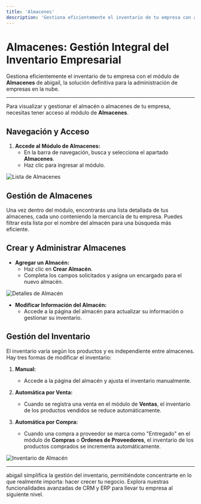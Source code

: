 ```yaml
---
title: 'Almacenes'
description: 'Gestiona eficientemente el inventario de tu empresa con abigail.'
---
```


# Almacenes: Gestión Integral del Inventario Empresarial

Gestiona eficientemente el inventario de tu empresa con el módulo de **Almacenes** de abigail, la solución definitiva para la administración de empresas en la nube.

---

Para visualizar y gestionar el almacén o almacenes de tu empresa, necesitas tener acceso al módulo de **Almacenes**.

## Navegación y Acceso

1. **Accede al Módulo de Almacenes:**
   - En la barra de navegación, busca y selecciona el apartado **Almacenes**.
   - Haz clic para ingresar al módulo.

<img
  className="block"
  src="/images/warehouses-warehouses-es.png"
  alt="Lista de Almacenes"
/>

## Gestión de Almacenes

Una vez dentro del módulo, encontrarás una lista detallada de tus almacenes, cada uno conteniendo la mercancía de tu empresa. Puedes filtrar esta lista por el nombre del almacén para una búsqueda más eficiente.

## Crear y Administrar Almacenes

- **Agregar un Almacén:**
  - Haz clic en **Crear Almacén**.
  - Completa los campos solicitados y asigna un encargado para el nuevo almacén.

<img
  className="block"
  src="/images/warehouses-details-es.png"
  alt="Detalles de Almacén"
/>

- **Modificar Información del Almacén:**
  - Accede a la página del almacén para actualizar su información o gestionar su inventario.

## Gestión del Inventario

El inventario varía según los productos y es independiente entre almacenes. Hay tres formas de modificar el inventario:

1. **Manual:**
   - Accede a la página del almacén y ajusta el inventario manualmente.

2. **Automática por Venta:**
   - Cuando se registra una venta en el módulo de **Ventas**, el inventario de los productos vendidos se reduce automáticamente.

3. **Automática por Compra:**
   - Cuando una compra a proveedor se marca como "Entregado" en el módulo de **Compras** o **Órdenes de Proveedores**, el inventario de los productos comprados se incrementa automáticamente.

<img
  className="block"
  src="/images/warehouses-stock-es.png"
  alt="Inventario de Almacén"
/>

---

abigail simplifica la gestión del inventario, permitiéndote concentrarte en lo que realmente importa: hacer crecer tu negocio. Explora nuestras funcionalidades avanzadas de CRM y ERP para llevar tu empresa al siguiente nivel.
